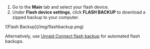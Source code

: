 1. Go to the **Main** tab and select your flash device.
2. Under **Flash device settings**, click **FLASH BACKUP** to download a zipped backup to your computer.

<div style={{ margin: 'auto', maxWidth: '600px', display: 'flex', flexDirection: 'column', alignItems: 'center' }}>
  ![Flash Backup](/img/flashbackup.png)
</div>

Alternatively, use [Unraid Connect flash backup](../../../unraid-connect/automated-flash-backup.mdx) for automated flash backups.
